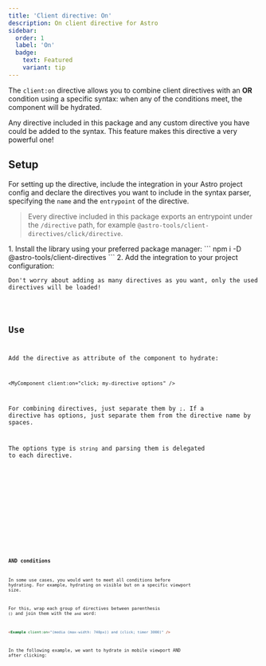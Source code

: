 ```yaml
---
title: 'Client directive: On'
description: On client directive for Astro
sidebar:
  order: 1
  label: 'On'
  badge:
    text: Featured
    variant: tip
---
```



The `client:on` directive allows you to combine client directives with an **OR** condition using a specific syntax: when any of the conditions meet, the component will be hydrated.

Any directive included in this package and any custom directive you have could be added to the syntax. This feature makes this directive a very powerful one!

## Setup

For setting up the directive, include the integration in your Astro project config and declare the directives you want to include in the syntax parser, specifying the `name` and the `entrypoint` of the directive.

> Every directive included in this package exports an entrypoint under the `/directive` path, for example `@astro-tools/client-directives/click/directive`.

<Steps>
1.  Install the library using your preferred package manager:
    ```
    npm i -D @astro-tools/client-directives
    ```
2.  Add the integration to your project configuration:
    <Code title="astro.config.mjs" code={clientDirectiveOnSetupExampleRaw} lang="typescript" />
    <Aside type="tip">Don't worry about adding as many directives as you want, only the used directives will be loaded!</Aside>
</Steps>

## Use

Add the directive as attribute of the component to hydrate:
```astro
<MyComponent client:on="click; my-directive options" />
```

For combining directives, just separate them by `;`. If a directive has options, just separate them from the directive name by spaces.

The options type is `string` and parsing them is delegated to each directive.

<Example>
  <Tabs>
    <TabItem label="Example.astro">
      <Code code={clientDirectiveOnUseExampleRaw} lang="astro" />
    </TabItem>
    <TabItem label="Square.svelte">
      <Code code={squareCodeExample} lang="svelte" />
    </TabItem>
  </Tabs>
  <ExamplePreview hydration="example">
    <ClientDirectiveOnUseExample id="example" />
  </ExamplePreview>
</Example>

### AND conditions

In some use cases, you would want to meet all conditions before hydrating. For example, hydrating on visible but on a specific viewport size.

For this, wrap each group of directives between parenthesis `()` and join them with the `and` word:
```html
<Example client:on="(media (max-width: 740px)) and (click; timer 3000)" />
```

In the following example, we want to hydrate in mobile viewport AND after clicking:

<Example>
  <Tabs>
    <TabItem label="Example.astro">
      <Code code={clientDirectiveOnAndUseExampleRaw} lang="astro" />
    </TabItem>
    <TabItem label="Square.svelte">
      <Code code={squareCodeExample} lang="svelte" />
    </TabItem>
  </Tabs>
  <ExamplePreview hydration="example-and">
    <ClientDirectiveOnAndUseExample id="example-and" />
  </ExamplePreview>
</Example>
